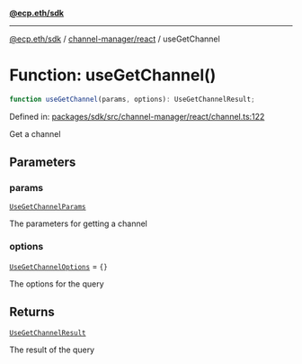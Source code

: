 [**@ecp.eth/sdk**](../../../index.mdx)

***

[@ecp.eth/sdk](/sdk-reference/index.mdx) / [channel-manager/react](/sdk-reference/channel-manager/react/index.mdx) / useGetChannel

# Function: useGetChannel()

```ts
function useGetChannel(params, options): UseGetChannelResult;
```

Defined in: [packages/sdk/src/channel-manager/react/channel.ts:122](https://github.com/ecp-eth/comments-monorepo/blob/main/packages/sdk/src/channel-manager/react/channel.ts#L122)

Get a channel

## Parameters

### params

[`UseGetChannelParams`](/sdk-reference/channel-manager/react/type-aliases/UseGetChannelParams.mdx)

The parameters for getting a channel

### options

[`UseGetChannelOptions`](/sdk-reference/channel-manager/react/type-aliases/UseGetChannelOptions.mdx) = `{}`

The options for the query

## Returns

[`UseGetChannelResult`](/sdk-reference/channel-manager/react/type-aliases/UseGetChannelResult.mdx)

The result of the query
